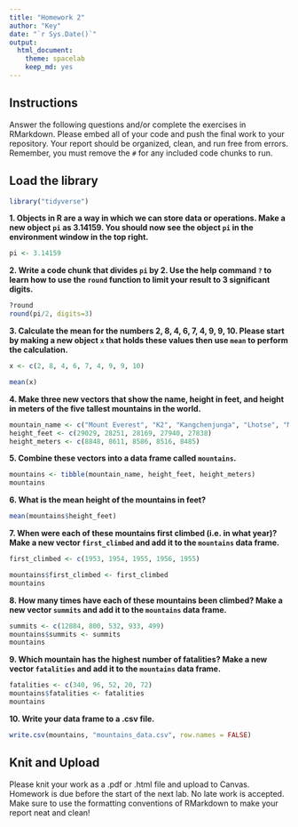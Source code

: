 ```yaml
---
title: "Homework 2"
author: "Key"
date: "`r Sys.Date()`"
output:
  html_document: 
    theme: spacelab
    keep_md: yes
---
```


## Instructions
Answer the following questions and/or complete the exercises in RMarkdown. Please embed all of your code and push the final work to your repository. Your report should be organized, clean, and run free from errors. Remember, you must remove the `#` for any included code chunks to run.

## Load the library
```r
library("tidyverse")
```

**1. Objects in R are a way in which we can store data or operations. Make a new object `pi` as 3.14159. You should now see the object `pi` in the environment window in the top right.** 
```r
pi <- 3.14159
```

**2. Write a code chunk that divides `pi` by 2. Use the help command `?` to learn how to use the `round` function to limit your result to 3 significant digits.**  
```r
?round
round(pi/2, digits=3)
```

**3. Calculate the mean for the numbers 2, 8, 4, 6, 7, 4, 9, 9, 10. Please start by making a new object `x` that holds these values then use `mean` to perform the calculation.**  
```r
x <- c(2, 8, 4, 6, 7, 4, 9, 9, 10)
```

```r
mean(x)
```

**4. Make three new vectors that show the name, height in feet, and height in meters of the five tallest mountains in the world.**
```r
mountain_name <- c("Mount Everest", "K2", "Kangchenjunga", "Lhotse", "Makalu")
height_feet <- c(29029, 28251, 28169, 27940, 27838)
height_meters <- c(8848, 8611, 8586, 8516, 8485)
```

**5. Combine these vectors into a data frame called `mountains`.**
```r
mountains <- tibble(mountain_name, height_feet, height_meters)
mountains
```

**6. What is the mean height of the mountains in feet?**
```r
mean(mountains$height_feet)
```

**7. When were each of these mountains first climbed (i.e. in what year)? Make a new vector `first_climbed` and add it to the `mountains` data frame.**
```r
first_climbed <- c(1953, 1954, 1955, 1956, 1955)
```

```r
mountains$first_climbed <- first_climbed
mountains
```

**8. How many times have each of these mountains been climbed? Make a new vector `summits` and add it to the `mountains` data frame.**
```r
summits <- c(12884, 800, 532, 933, 499)
mountains$summits <- summits
mountains
```

**9. Which mountain has the highest number of fatalities? Make a new vector `fatalities` and add it to the `mountains` data frame.**
```r
fatalities <- c(340, 96, 52, 20, 72)
mountains$fatalities <- fatalities
mountains
```

**10. Write your data frame to a .csv file.**
```r
write.csv(mountains, "mountains_data.csv", row.names = FALSE)
```

## Knit and Upload
Please knit your work as a .pdf or .html file and upload to Canvas. Homework is due before the start of the next lab. No late work is accepted. Make sure to use the formatting conventions of RMarkdown to make your report neat and clean!  